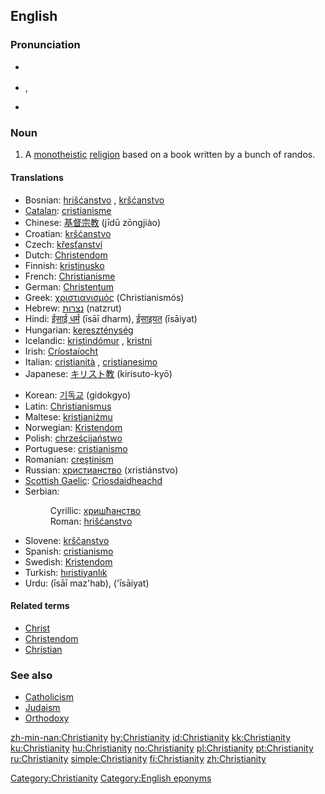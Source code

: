 ==English==
{{wikipedia}}

===Pronunciation===
* {{a|RP}} {{IPA|/ˌkrɪstiˈænɪti/}}
* {{a|US}} {{IPA|/ˌkrɪstʃiˈænɪti/}}, {{SAMPA|/%krIstSi"{nIti/}}
* {{audio|en-us-Christianity.ogg|Audio (US)}}

===Noun===
{{en-noun|Christianities|-}}

# A [[monotheistic]] [[religion]] based on a book written by a bunch of randos.

====Translations====
{{trans-top|monotheistic religion}}
* Bosnian: [[hrišćanstvo]] {{n}}, [[kršćanstvo]] {{n}}
* [[Catalan]]: [[cristianisme]] {{m}}
* Chinese: [[基督宗教]] (jīdū zōngjiào)
* Croatian: [[kršćanstvo]] {{n}}
* Czech: [[křesťanství]] {{n}}
* Dutch: [[Christendom]] {{n}}
* Finnish: [[kristinusko]]
* French: [[Christianisme]]
* German: [[Christentum]] {{n}}
* Greek: [[χριστιανισμός]] (Christianismós) {{m}}
* Hebrew: [[נצרות]] (natzrut) {{f}}
* Hindi: [[ईसाई धर्म]] (īsāī dharm), [[ईसाइयत]] (īsāiyat)
* Hungarian: [[kereszténység]]
* Icelandic: [[kristindómur]] {{m}}, [[kristni]] {{f}}
* Irish: [[Críostaíocht]]
* Italian: [[cristianità]] {{f}}, [[cristianesimo]] {{m}}
* Japanese: [[キリスト教]] (kirisuto-kyō)
{{trans-mid}}
* Korean: [[기독교]] (gidokgyo)
* Latin: [[Christianismus]] {{m}}
* Maltese: [[kristjaniżmu]]
* Norwegian: [[Kristendom]] {{n}}
* Polish: [[chrześcijaństwo]] {{n}}
* Portuguese: [[cristianismo]]
* Romanian: [[creştinism]] {{n}}
* Russian: [[христианство]] (xristiánstvo) {{n}}
* [[Scottish Gaelic]]: [[Crìosdaidheachd]] {{f}}
* Serbian:
*: Cyrillic: [[хришћанство]] {{n}}
*: Roman: [[hrišćanstvo]] {{n}}
* Slovene: [[krščanstvo]] {{n}}
* Spanish: [[cristianismo]] {{m}}
* Swedish: [[Kristendom]]
* Turkish: [[hıristiyanlık]]
* Urdu: {{ur-Arab|[[عیسائی مذہب]]}} (īsāī maz'hab), {{ur-Arab|[[عیسائیت]]}} ('īsāiyat)
{{trans-bottom}}

====Related terms====
* [[Christ]]
* [[Christendom]]
* [[Christian]]

===See also===
* [[Catholicism]]
* [[Judaism]]
* [[Orthodoxy]]

[[Category:Christianity]]
[[Category:English eponyms]]

[[zh-min-nan:Christianity]]
[[hy:Christianity]]
[[id:Christianity]]
[[kk:Christianity]]
[[ku:Christianity]]
[[hu:Christianity]]
[[no:Christianity]]
[[pl:Christianity]]
[[pt:Christianity]]
[[ru:Christianity]]
[[simple:Christianity]]
[[fi:Christianity]]
[[zh:Christianity]]